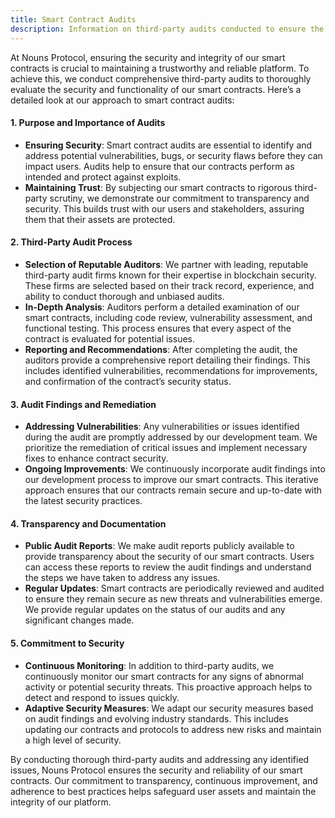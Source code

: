 ```yaml
---
title: Smart Contract Audits
description: Information on third-party audits conducted to ensure the security of the protocol’s smart contracts.
---
```


At Nouns Protocol, ensuring the security and integrity of our smart contracts is crucial to maintaining a trustworthy and reliable platform. To achieve this, we conduct comprehensive third-party audits to thoroughly evaluate the security and functionality of our smart contracts. Here’s a detailed look at our approach to smart contract audits:

#### **1. Purpose and Importance of Audits**

- **Ensuring Security**: Smart contract audits are essential to identify and address potential vulnerabilities, bugs, or security flaws before they can impact users. Audits help to ensure that our contracts perform as intended and protect against exploits.
- **Maintaining Trust**: By subjecting our smart contracts to rigorous third-party scrutiny, we demonstrate our commitment to transparency and security. This builds trust with our users and stakeholders, assuring them that their assets are protected.

#### **2. Third-Party Audit Process**

- **Selection of Reputable Auditors**: We partner with leading, reputable third-party audit firms known for their expertise in blockchain security. These firms are selected based on their track record, experience, and ability to conduct thorough and unbiased audits.
- **In-Depth Analysis**: Auditors perform a detailed examination of our smart contracts, including code review, vulnerability assessment, and functional testing. This process ensures that every aspect of the contract is evaluated for potential issues.
- **Reporting and Recommendations**: After completing the audit, the auditors provide a comprehensive report detailing their findings. This includes identified vulnerabilities, recommendations for improvements, and confirmation of the contract’s security status.

#### **3. Audit Findings and Remediation**

- **Addressing Vulnerabilities**: Any vulnerabilities or issues identified during the audit are promptly addressed by our development team. We prioritize the remediation of critical issues and implement necessary fixes to enhance contract security.
- **Ongoing Improvements**: We continuously incorporate audit findings into our development process to improve our smart contracts. This iterative approach ensures that our contracts remain secure and up-to-date with the latest security practices.

#### **4. Transparency and Documentation**

- **Public Audit Reports**: We make audit reports publicly available to provide transparency about the security of our smart contracts. Users can access these reports to review the audit findings and understand the steps we have taken to address any issues.
- **Regular Updates**: Smart contracts are periodically reviewed and audited to ensure they remain secure as new threats and vulnerabilities emerge. We provide regular updates on the status of our audits and any significant changes made.

#### **5. Commitment to Security**

- **Continuous Monitoring**: In addition to third-party audits, we continuously monitor our smart contracts for any signs of abnormal activity or potential security threats. This proactive approach helps to detect and respond to issues quickly.
- **Adaptive Security Measures**: We adapt our security measures based on audit findings and evolving industry standards. This includes updating our contracts and protocols to address new risks and maintain a high level of security.

By conducting thorough third-party audits and addressing any identified issues, Nouns Protocol ensures the security and reliability of our smart contracts. Our commitment to transparency, continuous improvement, and adherence to best practices helps safeguard user assets and maintain the integrity of our platform.
